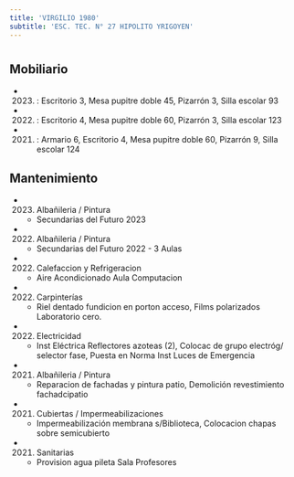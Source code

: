 ```yaml
---
title: 'VIRGILIO 1980'
subtitle: 'ESC. TEC. N° 27 HIPOLITO YRIGOYEN'
---
```


#


## Mobiliario

*  (2023) : Escritorio 3, Mesa pupitre doble 45, Pizarrón 3, Silla escolar 93 

*  (2022) : Escritorio 4, Mesa pupitre doble 60, Pizarrón 3, Silla escolar 123 

*  (2021) : Armario 6, Escritorio 4, Mesa pupitre doble 60, Pizarrón 9, Silla escolar 124 





## Mantenimiento

*  (2023) Albañileria / Pintura 
    + Secundarias del Futuro 2023

*  (2022) Albañileria / Pintura 
    + Secundarias del Futuro 2022 - 3 Aulas

*  (2022) Calefaccion y Refrigeracion 
    + Aire Acondicionado Aula Computacion

*  (2022) Carpinterías 
    + Riel dentado fundicion en porton acceso, Films polarizados Laboratorio cero.

*  (2022) Electricidad 
    + Inst Eléctrica Reflectores azoteas (2), Colocac de grupo electróg/ selector fase, Puesta en Norma Inst Luces de Emergencia

*  (2021) Albañileria / Pintura 
    + Reparacion de fachadas y pintura patio, Demolición revestimiento fachadcipatio

*  (2021) Cubiertas / Impermeabilizaciones 
    + Impermeabilización membrana s/Biblioteca, Colocacion chapas sobre semicubierto

*  (2021) Sanitarias 
    + Provision agua pileta Sala Profesores



